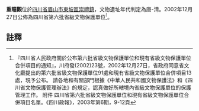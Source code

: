 {{msg:四川省文物保護單位
|名稱 = 重瞳觀
|編號 = 58
|圖片 = 
|級別 = S6
|分類 = 
|時代 = [[唐代|唐代]]-[[清代|清代]]
|地点 = [[四川省|四川省]][[眉山市|眉山市]][[東坡區|東坡區]][[崇禮鎮|崇禮鎮]]
|坐標 =
|登錄 = 2002年12月27日
}}
'''重瞳觀'''位於[[四川省|四川省]][[眉山市|眉山市]][[東坡區|東坡區]][[崇禮鎮|崇禮鎮]]，文物遺址年代判定為唐-清。2002年12月27日公佈為四川省第六批省級文物保護單位<ref>『四川省人民政府關於公布第六批省級文物保護單位和現有省級文物保護單位合併項目的通知』，川府發(2002)23號，2002年12月27日，省政府同意省文化廳提出的第六批省級文物保護單位91處和現有省級文物保護單位合併項目13處，現予公布。 請各地和有關部門根據《中華人民共和國文物保護法》和《四川省文物保護管理辦法》的規定，認真做好所轄境內省級文物保護單位的保護管理工作。 附件 四川省第六批省級文物保護單位和現有省級文物保護單位合併項目名單。《四川政報》，2003年第6期，9-12頁</ref>。
==註釋==
{{reflist}}
{{文物保護單位小作品}}